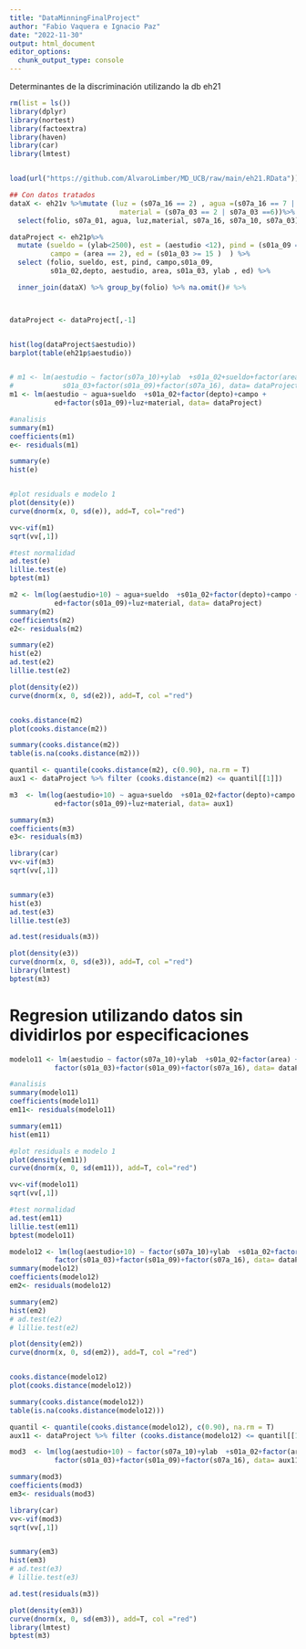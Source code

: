 ```yaml
---
title: "DataMinningFinalProject"
author: "Fabio Vaquera e Ignacio Paz"
date: "2022-11-30"
output: html_document
editor_options: 
  chunk_output_type: console
---
```

Determinantes de la discriminación utilizando la db eh21


```r
rm(list = ls())
library(dplyr)
library(nortest)
library(factoextra)
library(haven)
library(car)
library(lmtest)


load(url("https://github.com/AlvaroLimber/MD_UCB/raw/main/eh21.RData"))

## Con datos tratados 
dataX <- eh21v %>%mutate (luz = (s07a_16 == 2) , agua =(s07a_16 == 7 | s07a_10 == 8),
                           material = (s07a_03 == 2 | s07a_03 ==6))%>% 
  select(folio, s07a_01, agua, luz,material, s07a_16, s07a_10, s07a_03)

dataProject <- eh21p%>% 
  mutate (sueldo = (ylab<2500), est = (aestudio <12), pind = (s01a_09 == 1), 
          campo = (area == 2), ed = (s01a_03 >= 15 )  ) %>%
  select (folio, sueldo, est, pind, campo,s01a_09,
          s01a_02,depto, aestudio, area, s01a_03, ylab , ed) %>%

  inner_join(dataX) %>% group_by(folio) %>% na.omit()# %>%



dataProject <- dataProject[,-1]


hist(log(dataProject$aestudio))
barplot(table(eh21p$aestudio))


# m1 <- lm(aestudio ~ factor(s07a_10)+ylab  +s01a_02+sueldo+factor(area) +
#            s01a_03+factor(s01a_09)+factor(s07a_16), data= dataProject)
m1 <- lm(aestudio ~ agua+sueldo  +s01a_02+factor(depto)+campo +
           ed+factor(s01a_09)+luz+material, data= dataProject)

#analisis
summary(m1)
coefficients(m1)
e<- residuals(m1)

summary(e)
hist(e) 


#plot residuals e modelo 1
plot(density(e))
curve(dnorm(x, 0, sd(e)), add=T, col="red")

vv<-vif(m1)
sqrt(vv[,1])

#test normalidad
ad.test(e)
lillie.test(e)
bptest(m1)

m2 <- lm(log(aestudio+10) ~ agua+sueldo  +s01a_02+factor(depto)+campo +
           ed+factor(s01a_09)+luz+material, data= dataProject)
summary(m2)
coefficients(m2)
e2<- residuals(m2)

summary(e2)
hist(e2)
ad.test(e2)
lillie.test(e2)

plot(density(e2))
curve(dnorm(x, 0, sd(e2)), add=T, col ="red")


cooks.distance(m2)
plot(cooks.distance(m2))

summary(cooks.distance(m2))
table(is.na(cooks.distance(m2)))

quantil <- quantile(cooks.distance(m2), c(0.90), na.rm = T)
aux1 <- dataProject %>% filter (cooks.distance(m2) <= quantil[[1]])

m3  <- lm(log(aestudio+10) ~ agua+sueldo  +s01a_02+factor(depto)+campo +
           ed+factor(s01a_09)+luz+material, data= aux1)

summary(m3)
coefficients(m3)
e3<- residuals(m3)

library(car)
vv<-vif(m3)
sqrt(vv[,1])


summary(e3)
hist(e3)
ad.test(e3)
lillie.test(e3)

ad.test(residuals(m3))

plot(density(e3))
curve(dnorm(x, 0, sd(e3)), add=T, col ="red")
library(lmtest)
bptest(m3)


```
# Regresion utilizando datos sin dividirlos por especificaciones

```r

modelo11 <- lm(aestudio ~ factor(s07a_10)+ylab  +s01a_02+factor(area) +
           factor(s01a_03)+factor(s01a_09)+factor(s07a_16), data= dataProject)

#analisis
summary(modelo11)
coefficients(modelo11)
em11<- residuals(modelo11)

summary(em11)
hist(em11) 

#plot residuals e modelo 1
plot(density(em11))
curve(dnorm(x, 0, sd(em11)), add=T, col="red")

vv<-vif(modelo11)
sqrt(vv[,1])

#test normalidad
ad.test(em11)
lillie.test(em11)
bptest(modelo11)

modelo12 <- lm(log(aestudio+10) ~ factor(s07a_10)+ylab  +s01a_02+factor(area) +
           factor(s01a_03)+factor(s01a_09)+factor(s07a_16), data= dataProject)
summary(modelo12)
coefficients(modelo12)
em2<- residuals(modelo12)

summary(em2)
hist(em2)
# ad.test(e2)
# lillie.test(e2)

plot(density(em2))
curve(dnorm(x, 0, sd(em2)), add=T, col ="red")


cooks.distance(modelo12)
plot(cooks.distance(modelo12))

summary(cooks.distance(modelo12))
table(is.na(cooks.distance(modelo12)))

quantil <- quantile(cooks.distance(modelo12), c(0.90), na.rm = T)
aux11 <- dataProject %>% filter (cooks.distance(modelo12) <= quantil[[1]])

mod3  <- lm(log(aestudio+10) ~ factor(s07a_10)+ylab  +s01a_02+factor(area) +
           factor(s01a_03)+factor(s01a_09)+factor(s07a_16), data= aux11)

summary(mod3)
coefficients(mod3)
em3<- residuals(mod3)

library(car)
vv<-vif(mod3)
sqrt(vv[,1])


summary(em3)
hist(em3)
# ad.test(e3)
# lillie.test(e3)

ad.test(residuals(m3))

plot(density(em3))
curve(dnorm(x, 0, sd(em3)), add=T, col ="red")
library(lmtest)
bptest(m3)
```


